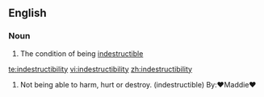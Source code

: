 ==English==

===Noun===
{{en-noun|-}}

# The condition of being [[indestructible]]

[[te:indestructibility]]
[[vi:indestructibility]]
[[zh:indestructibility]]

# Not being able to harm, hurt or destroy. (indestructible) By:♥Maddie♥